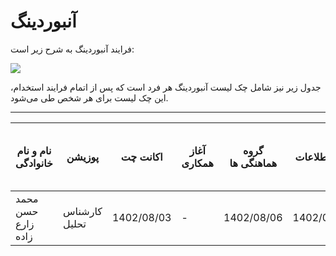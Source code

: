 # آنبوردینگ

فرایند آنبوردینگ به شرح زیر است:

![](../../assets/onBoarding.png)



جدول زیر نیز شامل چک لیست آنبوردینگ هر فرد است که پس از اتمام فرایند استخدام، این چک لیست برای هر شخص طی می‌شود.

<hr></hr>

| نام و نام خانوادگی | پوزیشن        | اکانت چت   | آغاز همکاری | گروه هماهنگی ها | فرم اطلاعات | محرمانگی   | تفاهم نامه کارآموزی و کارورزی | جلسه نهایی با آقای نیارکی | اکانت Jira (به همراه ایجاد پروژه شخصی) | اکانت Confluence (صرفا با جیرا سینک شود.) | پروژه شخصی | دی-نگ      | تقویم همکاران  | اکانت Cloud (در صورت نیاز ) | اطلاعات پرداختی ماه اول | آپلود اطلاعات در Cloud | پروفایل پرسنلی | حضوری/دورکار | تحویل فرد به پروژه | ارسال متریک های ارزیابی | دفترچه تلفن |
|--------------------|---------------|------------|-------------|-----------------|-------------|------------|-------------------------------|---------------------------|----------------------------------------|-------------------------------------------|------------|------------|----------------|-----------------------------|-------------------------|------------------------|----------------|--------------|--------------------|-------------------------|-------------|
| محمد حسن زارع زاده | کارشناس تحلیل | 1402/08/03 | \-          | 1402/08/06      | 1402/08/06  | 1402/08/03 | \-                            |                           | 1402/08/06                             | 1402/08/06                                | 1402/08/06 | 1402/08/06 | ندارد          | فعلا نیاز نیست              |                         |                        | ندارد          | حضوری        | CODAL              |                         |             |
